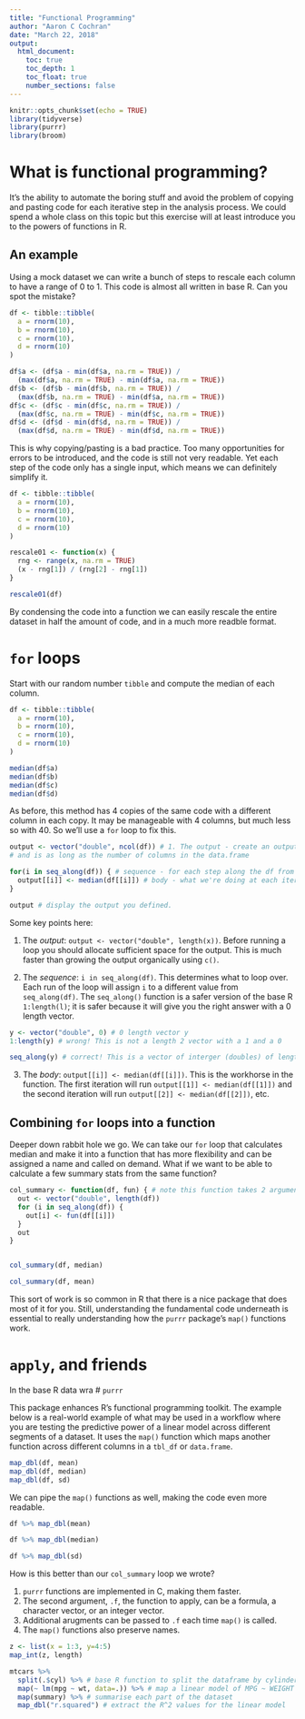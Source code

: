 ```yaml
---
title: "Functional Programming"
author: "Aaron C Cochran"
date: "March 22, 2018"
output: 
  html_document:
    toc: true
    toc_depth: 1
    toc_float: true
    number_sections: false
---
```


```r
knitr::opts_chunk$set(echo = TRUE)
library(tidyverse)
library(purrr)
library(broom)
```

# What is functional programming?

It's the ability to automate the boring stuff and avoid the problem of copying and pasting code for each iterative step in the analysis process. We could spend a whole class on this topic but this exercise will at least introduce you to the powers of functions in R. 

## An example

Using a mock dataset we can write a bunch of steps to rescale each column to have a range of 0 to 1. This code is almost all written in base R. Can you spot the mistake?  
 
```r
df <- tibble::tibble(
  a = rnorm(10),
  b = rnorm(10),
  c = rnorm(10),
  d = rnorm(10)
)

df$a <- (df$a - min(df$a, na.rm = TRUE)) / 
  (max(df$a, na.rm = TRUE) - min(df$a, na.rm = TRUE))
df$b <- (df$b - min(df$b, na.rm = TRUE)) / 
  (max(df$b, na.rm = TRUE) - min(df$a, na.rm = TRUE))
df$c <- (df$c - min(df$c, na.rm = TRUE)) / 
  (max(df$c, na.rm = TRUE) - min(df$c, na.rm = TRUE))
df$d <- (df$d - min(df$d, na.rm = TRUE)) / 
  (max(df$d, na.rm = TRUE) - min(df$d, na.rm = TRUE))
```

This is why copying/pasting is a bad practice. Too many opportunities for errors to be introduced, and the code is still not very readable. Yet each step of the code only has a single input, which means we can definitely simplify it. 


```r
df <- tibble::tibble(
  a = rnorm(10),
  b = rnorm(10),
  c = rnorm(10),
  d = rnorm(10)
)

rescale01 <- function(x) {
  rng <- range(x, na.rm = TRUE)
  (x - rng[1]) / (rng[2] - rng[1])
}

rescale01(df)
```

By condensing the code into a function we can easily rescale the entire dataset in half the amount of code, and in a much more readble format. 

# `for` loops

Start with our random number `tibble` and compute the median of each column. 

```r
df <- tibble::tibble(
  a = rnorm(10),
  b = rnorm(10),
  c = rnorm(10),
  d = rnorm(10)
)

median(df$a)
median(df$b)
median(df$c)
median(df$d)
```

As before, this method has 4 copies of the same code with a different column in each copy. It may be manageable with 4 columns, but much less so with 40.  So we'll use a `for` loop to fix this. 

```r
output <- vector("double", ncol(df)) # 1. The output - create an output that is a vector of doubles
# and is as long as the number of columns in the data.frame

for(i in seq_along(df)) { # sequence - for each step along the df from col(1) to col(n)
  output[[i]] <- median(df[[i]]) # body - what we're doing at each iteration
}

output # display the output you defined. 
```

Some key points here:

1. The _output_: `output <- vector("double", length(x))`. Before running a loop you should allocate sufficient space for the output. This is much faster than growing the output organically using `c()`. 

2. The _sequence_: `i in seq_along(df)`. This determines what to loop over. Each run of the loop will assign `i` to a different value from `seq_along(df)`. The `seq_along()` function is a safer version of the base R `1:length(l)`; it is safer because it will give you the right answer with a 0 length vector. 

```r
y <- vector("double", 0) # 0 length vector y
1:length(y) # wrong! This is not a length 2 vector with a 1 and a 0

seq_along(y) # correct! This is a vector of interger (doubles) of length 0. 
```

3. The _body_: `output[[i]] <- median(df[[i]])`. This is the workhorse in the function. The first iteration will run `output[[1]] <- median(df[[1]])` and the second iteration will run `output[[2]] <- median(df[[2]])`, etc. 

## Combining `for` loops into a function

Deeper down rabbit hole we go. We can take our `for` loop that calculates median and make it into a function that has more flexibility and can be assigned a name and called on demand. What if we want to be able to calculate a few summary stats from the same function?



```r
col_summary <- function(df, fun) { # note this function takes 2 arguments, not one. 
  out <- vector("double", length(df))
  for (i in seq_along(df)) {
    out[i] <- fun(df[[i]])
  }
  out
}


col_summary(df, median)

col_summary(df, mean)

```
This sort of work is so common in R that there is a nice package that does most of it for you. Still, understanding the fundamental code underneath is essential to really understanding how the `purrr` package's `map()` functions work.

# `apply`, and friends
In the base R data wra
# `purrr` 

This package enhances R's functional programming toolkit. The example below is a real-world example of what may be used in a workflow where you are testing the predictive power of a linear model across different segments of a dataset. It uses the `map()` function which maps another function across different columns in a `tbl_df` or `data.frame`. 

```r
map_dbl(df, mean)
map_dbl(df, median)
map_dbl(df, sd)

```

We can pipe the `map()` functions as well, making the code even more readable.

```r
df %>% map_dbl(mean)

df %>% map_dbl(median)

df %>% map_dbl(sd)

```

How is this better than our `col_summary` loop we wrote?

1. `purrr` functions are implemented in C, making them faster. 
2. The second argument, `.f`, the function to apply, can be a formula, a character vector, or an integer vector. 
3. Additional arugments can be passed to `.f` each time `map()` is called. 
4. The `map()` functions also preserve names. 

```r
z <- list(x = 1:3, y=4:5)
map_int(z, length)

```


```r
mtcars %>% 
  split(.$cyl) %>% # base R function to split the dataframe by cylinder
  map(~ lm(mpg ~ wt, data=.)) %>% # map a linear model of MPG ~ WEIGHT over each part of the dataset
  map(summary) %>% # summarise each part of the dataset
  map_dbl("r.squared") # extract the R^2 values for the linear model
```

